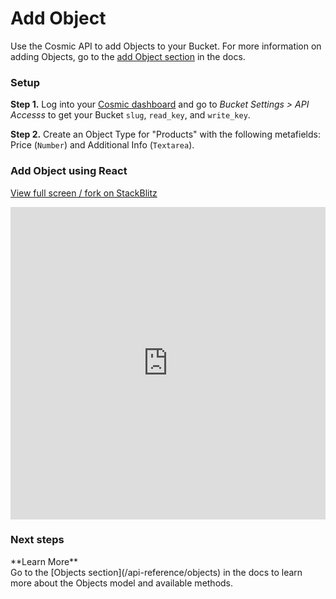 
# Add Object

Use the Cosmic API to add Objects to your Bucket. For more information on adding Objects, go to the [add Object section](/api-reference/objects#add-object) in the docs.

### Setup

**Step 1.** Log into your [Cosmic dashboard](https://app.cosmicjs.com/login) and go to <i>Bucket Settings > API Accesss</i> to get your Bucket `slug`, `read_key`, and `write_key`.

**Step 2.** Create an Object Type for "Products" with the following metafields: Price (`Number`) and Additional Info (`Textarea`).

### Add Object using React

[View full screen / fork on StackBlitz ](https://stackblitz.com/edit/cosmic-add-object)

<iframe
  src="https://stackblitz.com/edit/cosmic-add-object?embed=1&file=index.js"
  width="100%"
  height="500"
  frameBorder="0"
></iframe>

### Next steps

<Callout emoji="💡">
  **Learn More**
  <br />
  Go to the [Objects section](/api-reference/objects) in the docs to learn more
  about the Objects model and available methods.
</Callout>
